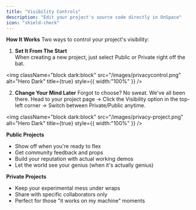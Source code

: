 ```yaml
---
title: "Visibility Controls"
description: "Edit your project's source code directly in OnSpace"
icon: "shield-check"
---
```


**How It Works**
Two ways to control your project's visibility:

1. **Set It From The Start**\
   When creating a new project, just select Public or Private right off the bat.

<img
  className="block dark:block"
  src="/images/privacycontrol.png"
  alt="Hero Dark"
  title={true}
  style={{ width:"100%" }}
/>

2. **Change Your Mind Later**
   Forgot to choose? No sweat. We've all been there.
   Head to your project page → Click the Visibility option in the top-left corner → Switch between Private/Public anytime.

<img
  className="block dark:block"
  src="/images/privacy-project.png"
  alt="Hero Dark"
  title={true}
  style={{ width:"100%" }}
/>

**Public Projects**
- Show off when you're ready to flex
- Get community feedback and props
- Build your reputation with actual working demos
- Let the world see your genius (when it's actually genius)

**Private Projects**
- Keep your experimental mess under wraps
- Share with specific collaborators only
- Perfect for those "it works on my machine" moments